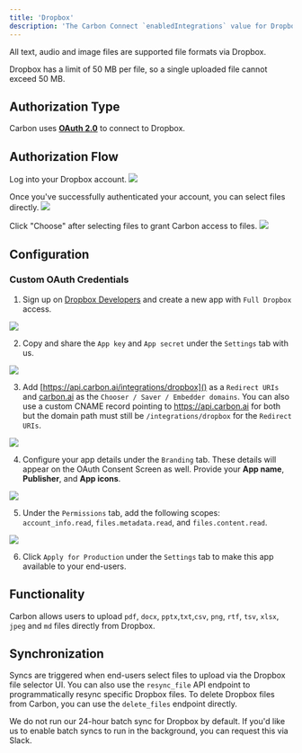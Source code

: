 ```yaml
---
title: 'Dropbox'
description: 'The Carbon Connect `enabledIntegrations` value for Dropbox is `DROPBOX`.'
---
```


All text, audio and image files are supported file formats via Dropbox.

<Note>Dropbox has a limit of 50 MB per file, so a single uploaded file cannot exceed 50 MB.</Note>


## Authorization Type

Carbon uses **[OAuth 2.0](https://developers.dropbox.com/oauth-guide)** to connect to Dropbox.

## Authorization Flow

Log into your Dropbox account.
![](https://files.readme.io/9427ebb-image.png)

Once you've successfully authenticated your account, you can select files directly.
![](https://files.readme.io/0efd7b0-image.png)

Click \"Choose\" after selecting files to grant Carbon access to files.
![](https://files.readme.io/9c32acb-image.png)

## Configuration

### Custom OAuth Credentials

1. Sign up on [Dropbox Developers](https://www.dropbox.com/developers) and create a new app with `Full Dropbox` access.

![](https://i.ibb.co/fdrPky4/Screen-Shot-2023-09-08-at-12-39-39-PM.png)

2. Copy and share the `App key` and `App secret` under the `Settings` tab with us.

![](https://i.ibb.co/QmR2WXb/Screen-Shot-2023-09-08-at-1-06-46-PM.png)

3. Add [https://api.carbon.ai/integrations/dropbox]() as a `Redirect URIs` and [carbon.ai](carbon.ai) as the `Chooser / Saver / Embedder domains`.  You can also use a custom CNAME record pointing to https://api.carbon.ai for both but the domain path must still be `/integrations/dropbox` for the `Redirect URIs`.

![](https://i.ibb.co/5vR8zgf/Screen-Shot-2023-09-08-at-1-15-17-PM.png)

4. Configure your app details under the `Branding` tab. These details will appear on the OAuth Consent Screen as well. Provide your **App name**, **Publisher**, and **App icons**. 

![](https://i.ibb.co/wYj1LL7/Screen-Shot-2023-09-08-at-1-10-10-PM.png)

5. Under the `Permissions` tab, add the following scopes: `account_info.read`, `files.metadata.read`, and `files.content.read`.

![](https://i.ibb.co/xSzhgYC/Screen-Shot-2023-09-08-at-1-03-32-PM.png)

6. Click `Apply for Production` under the `Settings` tab to make this app available to your end-users.

## Functionality

Carbon allows users to upload `pdf`, `docx`, `pptx`,`txt`,`csv`, `png`, `rtf`, `tsv`, `xlsx`, `jpeg` and `md` files directly from Dropbox.

## Synchronization

Syncs are triggered when end-users select files to upload via the Dropbox file selector UI. You can also use the `resync_file` API endpoint to programmatically resync specific Dropbox files. To delete Dropbox files from Carbon, you can use the `delete_files` endpoint directly.

We do not run our 24-hour batch sync for Dropbox by default. If you'd like us to enable batch syncs to run in the background, you can request this via Slack.

